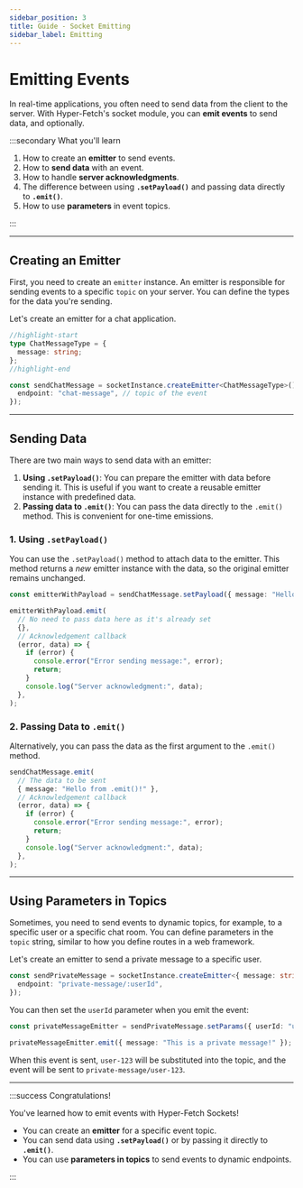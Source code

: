 ```yaml
---
sidebar_position: 3
title: Guide - Socket Emitting
sidebar_label: Emitting
---
```


# Emitting Events

In real-time applications, you often need to send data from the client to the server. With Hyper-Fetch's socket module,
you can **emit events** to send data, and optionally.

:::secondary What you'll learn

1.  How to create an **emitter** to send events.
2.  How to **send data** with an event.
3.  How to handle **server acknowledgments**.
4.  The difference between using **`.setPayload()`** and passing data directly to **`.emit()`**.
5.  How to use **parameters** in event topics.

:::

---

## Creating an Emitter

First, you need to create an `emitter` instance. An emitter is responsible for sending events to a specific `topic` on
your server. You can define the types for the data you're sending.

Let's create an emitter for a chat application.

```typescript
//highlight-start
type ChatMessageType = {
  message: string;
};
//highlight-end

const sendChatMessage = socketInstance.createEmitter<ChatMessageType>()({
  endpoint: "chat-message", // topic of the event
});
```

---

## Sending Data

There are two main ways to send data with an emitter:

1.  **Using `.setPayload()`**: You can prepare the emitter with data before sending it. This is useful if you want to
    create a reusable emitter instance with predefined data.
2.  **Passing data to `.emit()`**: You can pass the data directly to the `.emit()` method. This is convenient for
    one-time emissions.

### 1. Using `.setPayload()`

You can use the `.setPayload()` method to attach data to the emitter. This method returns a _new_ emitter instance with
the data, so the original emitter remains unchanged.

```typescript
const emitterWithPayload = sendChatMessage.setPayload({ message: "Hello from .setPayload()!" });

emitterWithPayload.emit(
  // No need to pass data here as it's already set
  {},
  // Acknowledgement callback
  (error, data) => {
    if (error) {
      console.error("Error sending message:", error);
      return;
    }
    console.log("Server acknowledgment:", data);
  },
);
```

### 2. Passing Data to `.emit()`

Alternatively, you can pass the data as the first argument to the `.emit()` method.

```typescript
sendChatMessage.emit(
  // The data to be sent
  { message: "Hello from .emit()!" },
  // Acknowledgement callback
  (error, data) => {
    if (error) {
      console.error("Error sending message:", error);
      return;
    }
    console.log("Server acknowledgment:", data);
  },
);
```

---

## Using Parameters in Topics

Sometimes, you need to send events to dynamic topics, for example, to a specific user or a specific chat room. You can
define parameters in the `topic` string, similar to how you define routes in a web framework.

Let's create an emitter to send a private message to a specific user.

```typescript
const sendPrivateMessage = socketInstance.createEmitter<{ message: string }>()({
  endpoint: "private-message/:userId",
});
```

You can then set the `userId` parameter when you emit the event:

```typescript
const privateMessageEmitter = sendPrivateMessage.setParams({ userId: "user-123" });

privateMessageEmitter.emit({ message: "This is a private message!" });
```

When this event is sent, `user-123` will be substituted into the topic, and the event will be sent to
`private-message/user-123`.

---

:::success Congratulations!

You've learned how to emit events with Hyper-Fetch Sockets!

- You can create an **emitter** for a specific event topic.
- You can send data using **`.setPayload()`** or by passing it directly to **`.emit()`**.
- You can use **parameters in topics** to send events to dynamic endpoints.

:::
